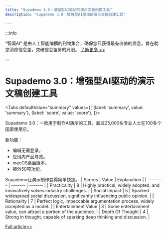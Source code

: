 ```yaml
---
title: "Supademo 3.0：增强型AI驱动的演示文稿创建工具"
description: "Supademo 3.0：增强型AI驱动的演示文稿创建工具"

---
```



:::info

“智闻AI“ 是由人工智能编撰的刊物集合，确保您只获得最有价值的信息，旨在助您消除信息差，突破信息茧房的局限。  [了解更多 >>](/)

:::

# Supademo 3.0：增强型AI驱动的演示文稿创建工具


<Tabs
	defaultValue="summary"
	values={[
	{label: 'summary', value: 'summary'},
	{label: 'score', value: 'score'},
]}>
<TabItem value="summary">


Supademo 3.0：一款用于制作AI演示的工具。超过25,000名专业人士在100多个国家使用它。

新功能：
- 编辑无需登录。
- 应用内产品导览。
- macOS桌面版本。
- 额外50项功能。

Supademo让演示制作变得简单快捷。
</TabItem>
<TabItem value="score">
	| Scores     | Value   | Explanation |
	| -------- | ------- | ------- |
	| Practicality  | 8    | Highly practical, widely adopted, and innovatively solves industry challenges.    |
	| Social Impact | 5     | Sparked widespread social discussion, significantly influencing public opinion.    |
	| Rationality    | 7    | Perfect logic, impeccable argumentation process, widely accepted as a model.    |
	| Entertainment Value    | 3    | Some entertainment value, can attract a portion of the audience.    |
	| Depth Of Thought    | 4    | Strong in thought, capable of sparking deep thinking and discussion.    |
</TabItem>
</Tabs>

[Full article>>](https://www.producthunt.com/posts/supademo-3-0)

